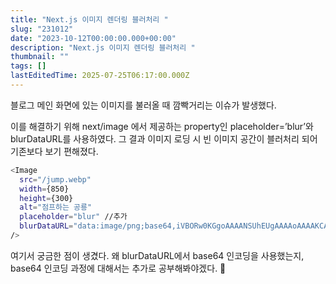 ```yaml
---
title: "Next.js 이미지 렌더링 블러처리 "
slug: "231012"
date: "2023-10-12T00:00:00.000+00:00"
description: "Next.js 이미지 렌더링 블러처리 "
thumbnail: ""
tags: []
lastEditedTime: 2025-07-25T06:17:00.000Z
---
```


블로그 메인 화면에 있는 이미지를 불러올 때 깜빡거리는 이슈가 발생했다.

이를 해결하기 위해 next/image 에서 제공하는 property인 placeholder=’blur’와 blurDataURL를 사용하였다. 그 결과 이미지 로딩 시 빈 이미지 공간이 블러처리 되어 기존보다 보기 편해졌다.

```bash
<Image
  src="/jump.webp"
  width={850}
  height={300}
  alt="점프하는 공룡"
  placeholder="blur" //추가
  blurDataURL="data:image/png;base64,iVBORw0KGgoAAAANSUhEUgAAAAoAAAAKCAYAAACNMs+9AAAAFklEQVR42mN8//HLfwYiAOOoQvoqBABbWyZJf74GZgAAAABJRU5ErkJggg==" // 추가
/>
```

여기서 궁금한 점이 생겼다. 왜 blurDataURL에서 base64 인코딩을 사용했는지, base64 인코딩 과정에 대해서는 추가로 공부해봐야겠다. 🤔